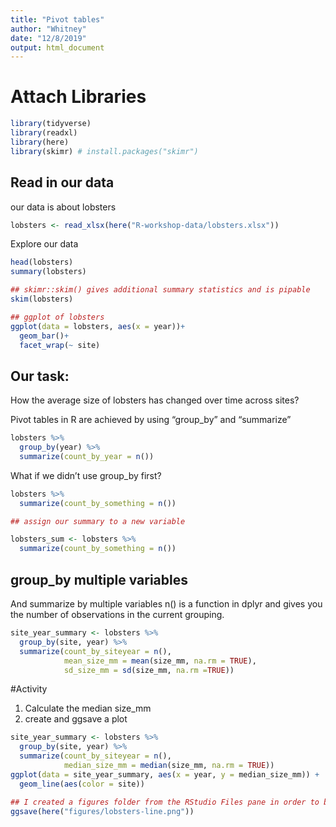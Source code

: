 ```yaml
---
title: "Pivot tables"
author: "Whitney"
date: "12/8/2019"
output: html_document
---
```


# Attach Libraries
```r

library(tidyverse)
library(readxl)
library(here)
library(skimr) # install.packages("skimr")
```

## Read in our data

our data is about lobsters

```r
lobsters <- read_xlsx(here("R-workshop-data/lobsters.xlsx"))
```
Explore our data 

```r
head(lobsters)
summary(lobsters)

## skimr::skim() gives additional summary statistics and is pipable
skim(lobsters)

## ggplot of lobsters
ggplot(data = lobsters, aes(x = year))+
  geom_bar()+
  facet_wrap(~ site)
```

## Our task:

How the average size of lobsters has changed over time across sites?

Pivot tables in R are achieved by using "group_by" and "summarize"
```r
lobsters %>% 
  group_by(year) %>% 
  summarize(count_by_year = n())
```

What if we didn't use group_by first?

```r
lobsters %>% 
  summarize(count_by_something = n())

## assign our summary to a new variable 

lobsters_sum <- lobsters %>%
  summarize(count_by_something = n())
```

## group_by multiple variables

And summarize by multiple variables 
n() is a function in dplyr and gives you the number of observations in the current grouping. 

```r
site_year_summary <- lobsters %>%
  group_by(site, year) %>% 
  summarize(count_by_siteyear = n(),
            mean_size_mm = mean(size_mm, na.rm = TRUE),
            sd_size_mm = sd(size_mm, na.rm =TRUE))
```

#Activity

1. Calculate the median size_mm
2. create and ggsave a plot

```r
site_year_summary <- lobsters %>%
  group_by(site, year) %>% 
  summarize(count_by_siteyear = n(),
            median_size_mm = median(size_mm, na.rm = TRUE))
ggplot(data = site_year_summary, aes(x = year, y = median_size_mm)) +
  geom_line(aes(color = site))

## I created a figures folder from the RStudio Files pane in order to be organized and for the code to run:
ggsave(here("figures/lobsters-line.png"))

```

